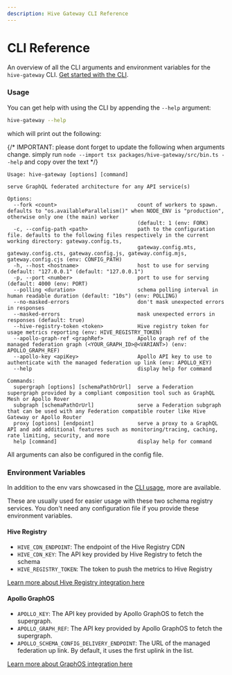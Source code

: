 ```yaml
---
description: Hive Gateway CLI Reference
---
```



# CLI Reference

An overview of all the CLI arguments and environment variables for the `hive-gateway` CLI.
[Get started with the CLI](/docs/gateway/introduction).

### Usage

You can get help with using the CLI by appending the `--help` argument:

```sh
hive-gateway --help
```

which will print out the following:

{/* IMPORTANT: please dont forget to update the following when arguments change. simply run `node --import tsx packages/hive-gateway/src/bin.ts --help` and copy over the text */}

```
Usage: hive-gateway [options] [command]

serve GraphQL federated architecture for any API service(s)

Options:
  --fork <count>                          count of workers to spawn. defaults to "os.availableParallelism()" when NODE_ENV is "production", otherwise only one (the main) worker
                                          (default: 1 (env: FORK)
  -c, --config-path <path>                path to the configuration file. defaults to the following files respectively in the current working directory: gateway.config.ts,
                                          gateway.config.mts, gateway.config.cts, gateway.config.js, gateway.config.mjs, gateway.config.cjs (env: CONFIG_PATH)
  -h, --host <hostname>                   host to use for serving (default: "127.0.0.1" (default: "127.0.0.1")
  -p, --port <number>                     port to use for serving (default: 4000 (env: PORT)
  --polling <duration>                    schema polling interval in human readable duration (default: "10s") (env: POLLING)
  --no-masked-errors                      don't mask unexpected errors in responses
  --masked-errors                         mask unexpected errors in responses (default: true)
  --hive-registry-token <token>           Hive registry token for usage metrics reporting (env: HIVE_REGISTRY_TOKEN)
  --apollo-graph-ref <graphRef>           Apollo graph ref of the managed federation graph (<YOUR_GRAPH_ID>@<VARIANT>) (env: APOLLO_GRAPH_REF)
  --apollo-key <apiKey>                   Apollo API key to use to authenticate with the managed federation up link (env: APOLLO_KEY)
  --help                                  display help for command

Commands:
  supergraph [options] [schemaPathOrUrl]  serve a Federation supergraph provided by a compliant composition tool such as GraphQL Mesh or Apollo Rover
  subgraph [schemaPathOrUrl]              serve a Federation subgraph that can be used with any Federation compatible router like Hive Gateway or Apollo Router
  proxy [options] [endpoint]              serve a proxy to a GraphQL API and add additional features such as monitoring/tracing, caching, rate limiting, security, and more
  help [command]                          display help for command
```

<Callout>All arguments can also be configured in the config file.</Callout>

### Environment Variables

In addition to the env vars showcased in the [CLI usage](#usage), more are available.

These are usually used for easier usage with these two schema registry services. You don't need any
configuration file if you provide these environment variables.

#### Hive Registry

- `HIVE_CDN_ENDPOINT`: The endpoint of the Hive Registry CDN
- `HIVE_CDN_KEY`: The API key provided by Hive Registry to fetch the schema
- `HIVE_REGISTRY_TOKEN`: The token to push the metrics to Hive Registry

[Learn more about Hive Registry integration here](/docs/gateway/schema-registry/hive#publishing-subgraphs-to-hive-cdn)

#### Apollo GraphOS

- `APOLLO_KEY`: The API key provided by Apollo GraphOS to fetch the supergraph.
- `APOLLO_GRAPH_REF`: The API key provided by Apollo GraphOS to fetch the supergraph.
- `APOLLO_SCHEMA_CONFIG_DELIVERY_ENDPOINT`: The URL of the managed federation up link. By default,
  it uses the first uplink in the list.

[Learn more about GraphOS integration here](/docs/gateway/features/apollo-graphos)

